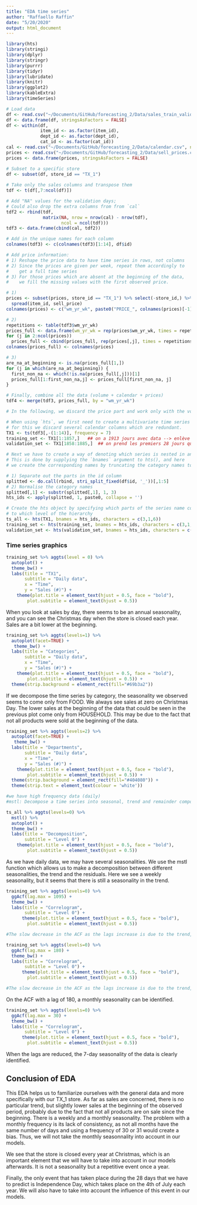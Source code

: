 ```yaml
---
title: "EDA time series"
author: "Raffaello Raffin"
date: "5/20/2020"
output: html_document
---
```


```r
library(hts)
library(stringi)
library(dplyr)
library(stringr)
library(purrr)
library(tidyr)
library(lubridate)
library(knitr)
library(ggplot2)
library(kableExtra)
library(timeSeries)
```


```r
# Load data
df <- read.csv("~/Documents/GitHub/forecasting_2/Data/sales_train_validation.csv")
df <- data.frame(df, stringsAsFactors = FALSE)
df <- within(df, 
             item_id <- as.factor(item_id),
             dept_id <- as.factor(dept_id),
             cat_id <- as.factor(cat_id))
cal <- read.csv("~/Documents/GitHub/forecasting_2/Data/calendar.csv", na.strings = "")
prices <- read.csv("~/Documents/GitHub/forecasting_2/Data/sell_prices.csv")
prices <- data.frame(prices, stringsAsFactors = FALSE)
```


```r
# Subset to a specific store
df <- subset(df, store_id == "TX_1")
 
# Take only the sales columns and transpose them
tdf <- t(df[,7:ncol(df)])

# Add "NA" values for the validation days;
# Could also drop the extra columns from from `cal`
tdf2 <- rbind(tdf, 
              matrix(NA, nrow = nrow(cal) - nrow(tdf),
                     ncol = ncol(tdf)))
tdf3 <- data.frame(cbind(cal, tdf2))

# Add in the unique names for each column
colnames(tdf3) <- c(colnames(tdf3)[1:14], df$id)
```


```r
# Add price information: 
# 1) Reshape the price data to have time series in rows, not columns
# 2) Since the prices are given per week, repeat them accordingly to 
#    get a full time series
# 3) For those prices which are absent at the beginning of the data,
#    we fill the missing values with the first observed price.

# 1)
prices <- subset(prices, store_id == "TX_1") %>% select(-store_id,) %>%
  spread(item_id, sell_price)
colnames(prices) <- c("wm_yr_wk", paste0("PRICE_", colnames(prices)[-1]))

# 2)
repetitions <- table(tdf3$wm_yr_wk)
prices_full <- data.frame(wm_yr_wk = rep(prices$wm_yr_wk, times = repetitions))
for (j in 2:ncol(prices))
  prices_full <- cbind(prices_full, rep(prices[,j], times = repetitions))
colnames(prices_full) <- colnames(prices)

# 3)
are_na_at_beginning <- is.na(prices_full[1,])
for (j in which(are_na_at_beginning)) {
  first_non_na <- which(!is.na(prices_full[,j]))[1]
  prices_full[1:first_non_na,j] <- prices_full[first_non_na, j]
}
```


```r
# Finally, combine all the data (volume + calendar + prices)
tdf4 <- merge(tdf3, prices_full, by = "wm_yr_wk")
```


```r
# In the following, we discard the price part and work only with the volume data.

# When using `hts`, we first need to create a multivariate time series object;
# for this we discard several calendar columns which are redundant.
TX1 <- ts(tdf3[,-(1:14)], frequency = 7)
training_set <- TX1[1:1857,]   ## on a 1913 jours avec data --> enlève 2x 28 (test/validation set)
validation_set <- TX1[1858:1885,]  ## on prend les premiers 28 jours qui serviront de test
```


```r
# Next we have to create a way of denoting which series is nested in another.
# This is done by supplying the `bnames` argument to hts(), and here 
# we create the corresponding names by truncating the category names to 3 letters.

# 1) Separate out the parts in the id column
splitted <- do.call(rbind, stri_split_fixed(df$id, '_'))[,1:5]
# 2) Normalise the category names
splitted[,1] <- substr(splitted[,1], 1, 3)
hts_ids <- apply(splitted, 1, paste0, collapse = '')
```


```r
# Create the hts object by specifying which parts of the series name correspond
# to which level of the hierarchy
ts_all <- hts(TX1, bnames = hts_ids, characters = c(3,1,6))
training_set <- hts(training_set, bnames = hts_ids, characters = c(3,1,6))
validation_set <- hts(validation_set, bnames = hts_ids, characters = c(3,1,6))
```

### Time series graphics

```r
training_set %>% aggts(level = 0) %>% 
  autoplot() +
  theme_bw() +
  labs(title = "TX1",
       subtitle = "Daily data",
       x = "Time",
       y = "Sales (#)") +
    theme(plot.title = element_text(hjust = 0.5, face = "bold"),
        plot.subtitle = element_text(hjust = 0.5))
```

When you look at sales by day, there seems to be an annual seasonality, and you can see the Christmas day when the store is closed each year. Sales are a bit lower at the beginning.

```r
training_set %>% aggts(levels=1) %>%
  autoplot(facet=TRUE) +
   theme_bw() +
  labs(title = "Categories",
       subtitle = "Daily data",
       x = "Time",
       y = "Sales (#)") +
    theme(plot.title = element_text(hjust = 0.5, face = "bold"),
        plot.subtitle = element_text(hjust = 0.5)) +
  theme(strip.background = element_rect(fill="#69b3a2"))
```

If we decompose the time series by category, the seasonality we observed seems to come only from FOOD. We always see sales at zero on Christmas Day. The lower sales at the beginning of the data that could be seen in the previous plot come only from HOUSEHOLD. This may be due to the fact that not all products were sold at the beginning of the data.


```r
training_set %>% aggts(levels=2) %>%
  autoplot(facet=TRUE) +
   theme_bw() +
  labs(title = "Departments",
       subtitle = "Daily data",
       x = "Time",
       y = "Sales (#)") +
    theme(plot.title = element_text(hjust = 0.5, face = "bold"),
        plot.subtitle = element_text(hjust = 0.5)) +
  theme(strip.background = element_rect(fill="#404080")) +
  theme(strip.text = element_text(colour = 'white'))
```

```r
#we have high frequency data (daily)
#mstl: Decompose a time series into seasonal, trend and remainder components.

ts_all %>% aggts(levels=0) %>% 
  mstl() %>% 
  autoplot() +
  theme_bw() +
  labs(title = "Decomposition",
       subtitle = "Level 0") +
    theme(plot.title = element_text(hjust = 0.5, face = "bold"),
        plot.subtitle = element_text(hjust = 0.5)) 
```

As we have daily data, we may have several seasonalities. We use the mstl function which allows us to make a decomposition between different seasonalities, the trend and the residuals. Here we see a weekly seasonality, but it seems that there is still a seasonality in the trend.

```r
training_set %>% aggts(levels=0) %>% 
  ggAcf(lag.max = 1095) +
  theme_bw() +
  labs(title = "Correlogram",
       subtitle = "Level 0") +
      theme(plot.title = element_text(hjust = 0.5, face = "bold"),
        plot.subtitle = element_text(hjust = 0.5)) 

#The slow decrease in the ACF as the lags increase is due to the trend, while the “scalloped” shape is due the seasonality.
```

```r
training_set %>% aggts(levels=0) %>% 
  ggAcf(lag.max = 180) +
  theme_bw() +
  labs(title = "Correlogram",
       subtitle = "Level 0") +
      theme(plot.title = element_text(hjust = 0.5, face = "bold"),
        plot.subtitle = element_text(hjust = 0.5)) 

#The slow decrease in the ACF as the lags increase is due to the trend, while the “scalloped” shape is due the seasonality.
```

On the ACF with a lag of 180, a monthly seasonality can be identified. 

```r
training_set %>% aggts(levels=0) %>% 
  ggAcf(lag.max = 30) +
  theme_bw() +
  labs(title = "Correlogram",
       subtitle = "Level 0") +
      theme(plot.title = element_text(hjust = 0.5, face = "bold"),
        plot.subtitle = element_text(hjust = 0.5)) 
```

When the lags are reduced, the 7-day seasonality of the data is clearly identified. 

## Conclusion of EDA

This EDA helps us to familiarize ourselves with the general data and more specifically with our TX_1 store. As far as sales are concerned, there is no particular trend, but slightly lower sales at the beginning of the observed period, probably due to the fact that not all products are on sale since the beginning.  There is a weekly and a monthly seasonality. The problem with a monthly frequency is its lack of consistency, as not all months have the same number of days and using a frequency of 30 or 31 would create a bias. Thus, we will not take the monthly seasonnality into account in our models. 

We see that the store is closed every year at Christmas, which is an important element that we will have to take into account in our models afterwards. It is not a seasonality but a repetitive event once a year. 

Finally, the only event that has taken place during the 28 days that we have to predict is Independence Day, which takes place on the 4th of July each year. We will also have to take into account the influence of this event in our models. 


